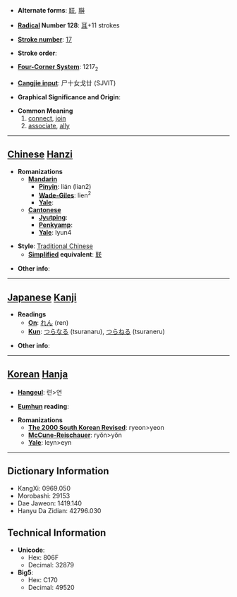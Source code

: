 * '''Alternate forms''': [[联]], [[聨]]

* '''[[Wiktionary:Chinese radical index| Radical]] Number 128''': [[Wiktionary:Chinese radical index 耳|耳]]+11 strokes

* '''[[Wiktionary:Chinese total strokes index|Stroke number]]''': [[Wiktionary:Chinese total strokes index 17|17]]

* '''Stroke order''': 

* '''[[Wiktionary:Chinese four corner index|Four-Corner System]]''': 1217<sub>2</sub>

* '''[[Wiktionary:Chinese Cangjie index|Cangjie input]]''': 尸十女戈廿 (SJVIT)

* '''Graphical Significance and Origin''': 

* '''Common Meaning'''
*#[[connect]], [[join]]
*# [[associate]], [[ally]]


----

== [[Chinese]] [[Hanzi]] ==

* '''Romanizations'''
** '''[[Mandarin]]'''
*** '''[[Pinyin]]''': lián (lian2)
*** '''[[Wade-Giles]]''': lien<sup>2</sup>
*** '''[[Yale]]''': 
** '''[[Cantonese]]'''
*** '''[[Jyutping]]''':
*** '''[[Penkyamp]]''': 
*** '''[[Yale]]''': lyun4

* '''Style''': [[Traditional Chinese]] 
** '''[[Simplified Chinese|Simplified]] equivalent''': [[联]]

* '''Other info''': 

----

== [[Japanese]] [[Kanji]] ==

* '''Readings'''
** '''[[On]]''': [[れん]] (ren)
** '''[[Kun]]''': [[つらなる]] (tsuranaru), [[つらねる]] (tsuraneru)

* '''Other info''':  

----

== [[Korean]] [[Hanja]] ==

* '''[[Hangeul]]''': 련>연

* '''[[Eumhun]] reading''': 

* '''Romanizations'''
** '''[[The 2000 South Korean Revised Romanization|The 2000 South Korean Revised]]''': ryeon>yeon
** '''[[McCune-Reischauer]]''': ryŏn>yŏn
** '''[[Yale]]''': leyn>eyn

----

== Dictionary Information ==

* KangXi: 0969.050
* Morobashi: 29153
* Dae Jaweon: 1419.140
* Hanyu Da Zidian: 42796.030

== Technical Information ==

* '''Unicode''':
** Hex: 806F
** Decimal: 32879
* '''Big5''':
** Hex: C170
** Decimal: 49520